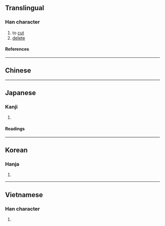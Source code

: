{{also|刪}}
{{character info}}
==Translingual==

===Han character===
{{Han char|rn=18|rad=刀|as=05|sn=7|four=|canj=BMLN|ids=⿰册刂}}

# to [[cut]]
# [[delete]]

====References====
{{Han ref|kx=0138.040|hdz=10330.070|uh=5220}}

----

==Chinese==
{{zh-see|刪}}

----

==Japanese==

===Kanji===
{{ja-kanji|grade=|rs=刀05}}

# {{rfdef|ja|sort=刀05}}

====Readings====
{{ja-readings
|on=さん
|kun=けずる
}}

----

==Korean==

===Hanja===
{{ko-hanja|산}}

# {{rfdef|ko|sort=刀05}}

----

==Vietnamese==

===Han character===
{{vi-readings|reading=[[san]]|rs=刀05}}

# {{rfdef|vi|sort=刀05}}